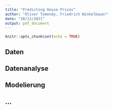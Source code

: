 ```yaml
---
title: "Predicting House Prices"
author: "Oliver Tomondy, Friedrich Winkelbauer"
date: "28/12/2021"
output: pdf_document
---
```


```r
knitr::opts_chunk$set(echo = TRUE)
```

## Daten

## Datenanalyse

## Modelierung

## ...
